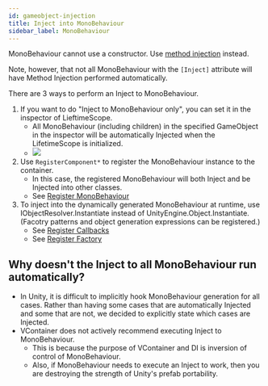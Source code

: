```yaml
---
id: gameobject-injection
title: Inject into MonoBehaviour
sidebar_label: MonoBehaviour
---
```


MonoBehaviour cannot use a constructor. Use [method injection](./method-injection) instead.

Note, however, that not all MonoBehaviour with the `[Inject]` attribute will have Method Injection performed automatically.

There are 3 ways to perform an Inject to MonoBehaviour.

1. If you want to do "Inject to MonoBehaviour only", you can set it in the inspector of LieftimeScope.
    - All MonoBehaviour (including children) in the specified GameObject in the inspector will be automatically Injected when the LifetimeScope is initialized.
    - ![](./assets/screenshot_auto_inject_gameobjects.png)
2. Use `RegisterComponent*` to register the MonoBehaviour instance to the container.
    - In this case, the registered MonoBehaviour will both Inject and be Injected into other classes.
    - See [Register MonoBehaviour](../registering/register-monobehaviour)
2. To inject into the dynamically generated MonoBehaviour at runtime, use IObjectResolver.Instantiate instead of UnityEngine.Object.Instantiate. (Facotry patterns and object generation expressions can be registered.)
    - See [Register Callbacks](../registering/register-callback)
    - See [Register Factory](../registering/register-factory)


## Why doesn't the Inject to all MonoBehaviour run automatically?

- In Unity, it is difficult to implicitly hook MonoBehaviour generation for all cases. Rather than having some cases that are automatically Injected and some that are not, we decided to explicitly state which cases are Injected.
- VContainer does not actively recommend executing Inject to MonoBehaviour.
  - This is because the purpose of VContainer and DI is inversion of control of MonoBehaviour.
  - Also, if MonoBehaviour needs to execute an Inject to work, then you are destroying the strength of Unity's prefab portability.
